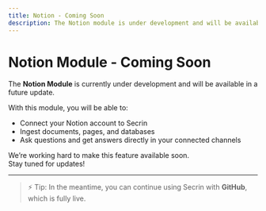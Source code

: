 ```yaml
---
title: Notion - Coming Soon
description: The Notion module is under development and will be available soon.
---
```


# Notion Module - Coming Soon

The **Notion Module** is currently under development and will be available in a future update.

With this module, you will be able to:

- Connect your Notion account to Secrin
- Ingest documents, pages, and databases
- Ask questions and get answers directly in your connected channels

We’re working hard to make this feature available soon.  
Stay tuned for updates!

---

> ⚡ Tip: In the meantime, you can continue using Secrin with **GitHub**, which is fully live.
